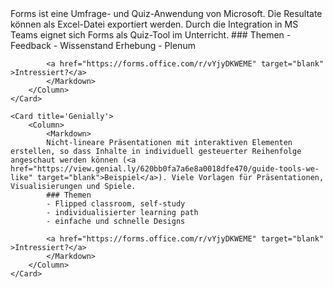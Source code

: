 
<Grid>
    <Card title='Forms' width='w-72'>
        <Column>
            <Markdown>
            Forms ist eine Umfrage- und Quiz-Anwendung von Microsoft. Die Resultate können als Excel-Datei exportiert werden. Durch die Integration in MS Teams eignet sich Forms als Quiz-Tool im Unterricht.
            ### Themen 
            - Feedback
            - Wissenstand Erhebung
            - Plenum

            <a href="https://forms.office.com/r/vYjyDKWEME" target="blank" >Intressiert?</a>
            </Markdown>
        </Column>
    </Card>

    <Card title='Genially'>
        <Column>
            <Markdown>
            Nicht-lineare Präsentationen mit interaktiven Elementen erstellen, so dass Inhalte in individuell gesteuerter Reihenfolge angeschaut werden können (<a href="https://view.genial.ly/620bb0fa7a6e8a0018dfe470/guide-tools-we-like" target="blank">Beispiel</a>). Viele Vorlagen für Präsentationen, Visualisierungen und Spiele. 
            ### Themen
            - Flipped classroom, self-study
            - individualisierter learning path
            - einfache und schnelle Designs

            <a href="https://forms.office.com/r/vYjyDKWEME" target="blank" >Intressiert?</a>
            </Markdown>
        </Column>
    </Card>
</Grid>

